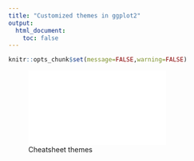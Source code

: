 ```yaml
---
title: "Customized themes in ggplot2"
output:
  html_document:
    toc: false
---
```


```r
knitr::opts_chunk$set(message=FALSE,warning=FALSE)
```

![Cheatsheet themes](./images/Cheetsheet_emma.pdf){width=65%}
